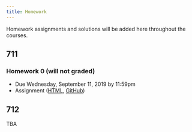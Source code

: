 ```yaml
---
title: Homework
---
```


Homework assignments and solutions will be added here throughout the courses. 

## 711 

### Homework 0 (will not graded)

  * Due Wednesday, September 11, 2019 by 11:59pm
  * Assignment ([HTML](https://jhu-advdatasci.github.io/2019/homeworks/711-hw0-assignment.html), [GitHub](https://github.com/jhu-advdatasci/2019/blob/master/homeworks/711-hw0-assignment.Rmd))


## 712

TBA